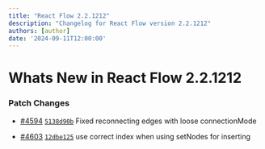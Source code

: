 ```yaml
---
title: "React Flow 2.2.1212"
description: "Changelog for React Flow version 2.2.1212"
authors: [author]
date: '2024-09-11T12:00:00'
---
```

# Whats New in React Flow 2.2.1212
### Patch Changes

-   [#4594](https://github.com/xyflow/xyflow/pull/4594) [`5138d90b`](https://github.com/xyflow/xyflow/commit/5138d90bdb91ff5d8dbeb8c8d29bdfd31c5b59d6) Fixed reconnecting edges with loose connectionMode

-   [#4603](https://github.com/xyflow/xyflow/pull/4603) [`12dbe125`](https://github.com/xyflow/xyflow/commit/12dbe125755fad7d2f6dff19100872dd823d1012) use correct index when using setNodes for inserting
